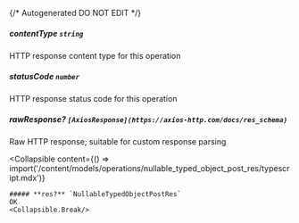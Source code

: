 {/* Autogenerated DO NOT EDIT  */}

##### **contentType** `string`
HTTP response content type for this operation

##### **statusCode** `number`
HTTP response status code for this operation

##### **rawResponse?** `[AxiosResponse](https://axios-http.com/docs/res_schema)`
Raw HTTP response; suitable for custom response parsing

<Collapsible
    content={() => import('/content/models/operations/nullable_typed_object_post_res/typescript.mdx')}
>
    ##### **res?** `NullableTypedObjectPostRes`
    OK
    <Collapsible.Break/>
</Collapsible>

